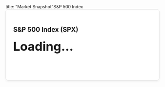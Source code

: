 title: "Market Snapshot"S&P 500 Index<div id="sp500-container" style="border: 1px solid #e0e0e0; border-radius: 8px; padding: 1.5rem; background-color: #fff; box-shadow: 0 4px 6px rgba(0,0,0,0.05);"><h2>S&P 500 Index (SPX)</h2><p id="sp500-price" style="font-size: 2.5rem; margin: 0; font-weight: 700;">Loading...</p><p id="sp500-change" style="font-size: 1.2rem; font-weight: 500;">&nbsp;</p></div><script>// This script runs in the user's browser to fetch live dataasync function fetchSP500Snapshot() {// This is a placeholder that will be replaced by the GitHub Action during deployment.const apiKey = '%%POLYGON_API_KEY%%';const ticker = 'I:SPX';const priceElement = document.getElementById(&#39;sp500-price&#39;);
const changeElement = document.getElementById(&#39;sp500-change&#39;);

if (apiKey.startsWith(&#39;%%&#39;)) {
    priceElement.innerText = &#39;Error&#39;;
    changeElement.innerText = &#39;API Key not configured for deployment.&#39;;
    changeElement.style.color = &#39;#dc3545&#39;;
    return;
}

const url = `https://api.polygon.io/v2/snapshot/locale/us/markets/stocks/tickers/${ticker}?apiKey=${apiKey}`;

try {
    const response = await fetch(url);
    if (!response.ok) {
        throw new Error(`API request failed with status: ${response.status}`);
    }
    
    const data = await response.json();

    if (data.ticker &amp;&amp; data.ticker.day) {
        const price = data.ticker.day.c; // Close price
        const change = data.ticker.day.c - data.ticker.prevDay.c;
        const percentChange = (change / data.ticker.prevDay.c) * 100;

        priceElement.innerText = price.toFixed(2);
        changeElement.innerText = `${change.toFixed(2)} (${percentChange.toFixed(2)}%)`;
        
        if (change &gt;= 0) {
            changeElement.style.color = &#39;#28a745&#39;; // Green
        } else {
            changeElement.style.color = &#39;#dc3545&#39;; // Red
        }
    } else {
        priceElement.innerText = &#39;Error&#39;;
        changeElement.innerText = &#39;Data not found in API response.&#39;;
        changeElement.style.color = &#39;#dc3545&#39;;
    }

} catch (error) {
    priceElement.innerText = &#39;Error&#39;;
    changeElement.innerText = `Failed to fetch data: ${error.message}`;
    changeElement.style.color = &#39;#dc3545&#39;;
}
}// Run the function after the page content has loaded.document.addEventListener('DOMContentLoaded', fetchSP500Snapshot);</script>